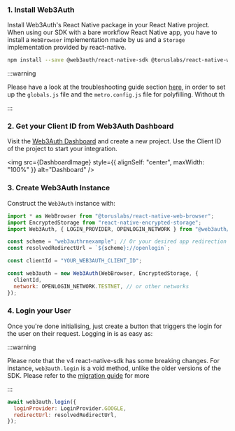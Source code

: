 
### 1. Install Web3Auth

Install Web3Auth's React Native package in your React Native project. When using our SDK with a bare workflow React Native app, you have to install a
`WebBrowser` implementation made by us and a `Storage` implementation provided by react-native.

```bash npm2yarn
npm install --save @web3auth/react-native-sdk @toruslabs/react-native-web-browser react-native-encrypted-storage
```

:::warning

Please have a look at the troubleshooting guide section [here](/docs/sdk/pnp/react-native/install#fixing-buffer-issues-in-bare-workflow), in order to
set up the `globals.js` file and the `metro.config.js` file for polyfilling. Without th

:::

### 2. Get your Client ID from Web3Auth Dashboard

Visit the [Web3Auth Dashboard](https://dashboard.web3auth.io) and create a new project. Use the Client ID of the project to start your integration.

<img src={DashboardImage} style={{ alignSelf: "center", maxWidth: "100%" }} alt="Dashboard" />

### 3. Create Web3Auth Instance

Construct the `Web3Auth` instance with:

```js
import * as WebBrowser from "@toruslabs/react-native-web-browser";
import EncryptedStorage from "react-native-encrypted-storage";
import Web3Auth, { LOGIN_PROVIDER, OPENLOGIN_NETWORK } from "@web3auth/react-native-sdk";

const scheme = "web3authrnexample"; // Or your desired app redirection scheme
const resolvedRedirectUrl = `${scheme}://openlogin`;

const clientId = "YOUR_WEB3AUTH_CLIENT_ID";

const web3auth = new Web3Auth(WebBrowser, EncryptedStorage, {
  clientId,
  network: OPENLOGIN_NETWORK.TESTNET, // or other networks
});
```

### 4. Login your User

Once you're done initialising, just create a button that triggers the login for the user on their request. Logging in is as easy as:

:::warning

Please note that the v4 react-native-sdk has some breaking changes. For instance, `web3auth.login` is a void method, unlike the older versions of the
SDK. Please refer to the [migration guide](/docs/sdk/pnp/react-native/migration) for more

:::

```js
await web3auth.login({
  loginProvider: LoginProvider.GOOGLE,
  redirectUrl: resolvedRedirectUrl,
});
```
